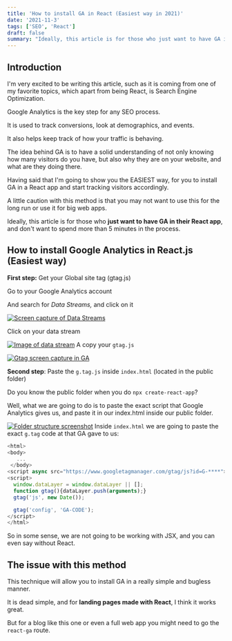 ```yaml
---
title: 'How to install GA in React (Easiest way in 2021)'
date: '2021-11-3'
tags: ['SEO', 'React']
draft: false
summary: "Ideally, this article is for those who just want to have GA in their React app, and don't want to spend more than 5 minutes in the process."
---
```


## Introduction

I'm very excited to be writing this article, such as it is coming from one of my favorite topics, which apart from being React, is Search Engine Optimization.

Google Analytics is the key step for any SEO process.

It is used to track conversions, look at demographics, and events.

<BlogNewsletterForm title="Like what you are reading?" />

It also helps keep track of how your traffic is behaving.

The idea behind GA is to have a solid understanding of not only knowing how many visitors do you have, but also why they are on your website, and what are they doing there.

Having said that I'm going to show you the EASIEST way, for you to install GA in a React app and start tracking visitors accordingly.

A little caution with this method is that you may not want to use this for the long run or use it for big web apps.

Ideally, this article is for those who **just want to have GA in their React app**, and don't want to spend more than 5 minutes in the process.

## How to install Google Analytics in React.js (Easiest way)

**First step:** Get your Global site tag (gtag.js)

Go to your Google Analytics account

And search for _Data Streams,_ and click on it

[![Screen capture of Data Streams](https://i.postimg.cc/s2t4xPv2/Captura.png)](https://postimg.cc/NykHPH8h)

Click on your data stream

[![Image of data stream](https://i.postimg.cc/wBv9MJnn/Captura.png)](https://postimg.cc/75pFQCHN)
A copy your `gtag.js`

[![Gtag screen capture in GA](https://i.postimg.cc/mgQGrjdd/Captura.png)](https://postimg.cc/jDd1gHYN)

**Second step**: Paste the `g.tag.js` inside `index.html` (located in the public folder)

Do you know the public folder when you do `npx create-react-app`?

Well, what we are going to do is to paste the exact script that Google Analytics gives us, and paste it in our index.html inside our public folder.

[![Folder structure screenshot](https://i.postimg.cc/cLsM248F/Captura.png)](https://postimg.cc/dLxyTF6C)
Inside `index.html` we are going to paste the exact `g.tag` code at that GA gave to us:

```js
<html>
<body>
   ...
 </body>
<script async src="https://www.googletagmanager.com/gtag/js?id=G-****"></script>
<script>
  window.dataLayer = window.dataLayer || [];
  function gtag(){dataLayer.push(arguments);}
  gtag('js', new Date());

  gtag('config', 'GA-CODE');
</script>
</html>
```

So in some sense, we are not going to be working with JSX, and you can even say without React.

## The issue with this method

This technique will allow you to install GA in a really simple and bugless manner.

It is dead simple, and for **landing pages made with React**, I think it works great.

But for a blog like this one or even a full web app you might need to go the `react-ga` route.
